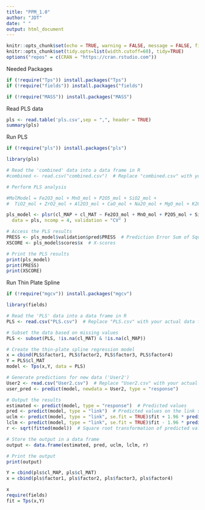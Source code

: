 ```yaml
---
title: "PPM_1.0"
author: "JDT"
date: " "
output: html_document
---
```


```r
knitr::opts_chunk$set(echo = TRUE, warning = FALSE, message = FALSE, fig.height = 3)
knitr::opts_chunk$set(tidy.opts=list(width.cutoff=60), tidy=TRUE)
options("repos" = c(CRAN = "https://cran.rstudio.com"))
```

Needed Packages
```r
if (!require("Tps")) install.packages("Tps")
if (!require("fields")) install.packages("fields")

if (!require("MASS")) install.packages("MASS")
```

Read PLS data 
```r
pls <- read.table('pls.csv',sep = ",", header = TRUE)
summary(pls)
```
Run PLS

```r
if (!require("pls")) install.packages("pls")

library(pls)

# Read the 'combined' data into a data frame in R
#combined <- read.csv("combined.csv")  # Replace "combined.csv" with your actual data file name

# Perform PLS analysis

#MolModel = Fe2O3_mol + MnO_mol + P2O5_mol + SiO2_mol +
#  TiO2_mol + ZrO2_mol + Al2O3_mol + CaO_mol + Na2O_mol + MgO_mol + K2O_mol

pls_model <- plsr(cl_MAP + cl_MAT ~ Fe2O3_mol + MnO_mol + P2O5_mol + SiO2_mol, 
  data = pls, ncomp = 4, validation = "CV" )

# Access the PLS results
PRESS <- pls_model$validation$pred$PRESS  # Prediction Error Sum of Squares
XSCORE <- pls_model$scores$x  # X-scores

# Print the PLS results
print(pls_model)
print(PRESS)
print(XSCORE)

```


Run Thin Plate Spline

```r
if (!require("mgcv")) install.packages("mgcv")

library(fields)

# Read the 'PLS' data into a data frame in R
PLS <- read.csv("PLS.csv")  # Replace "PLS.csv" with your actual data file name

# Subset the data based on missing values
PLS <- subset(PLS, !is.na(cl_MAT) & !is.na(cl_MAP))

# Create the thin-plate spline regression model
x = cbind(PLS$factor1, PLS$factor2, PLS$factor3, PLS$factor4)
Y = PLS$cl_MAT 
model <- Tps(x,Y, data = PLS)

# Generate predictions for new data ('User2')
User2 <- read.csv("User2.csv")  # Replace "User2.csv" with your actual data file name
user_pred <- predict(model, newdata = User2, type = "response")

# Output the results
estimated <- predict(model, type = "response")  # Predicted values
pred <- predict(model, type = "link")  # Predicted values on the link scale
uclm <- predict(model, type = "link", se.fit = TRUE)$fit + 1.96 * predict(model, type = "link", se.fit = TRUE)$se.fit  # Upper confidence limits
lclm <- predict(model, type = "link", se.fit = TRUE)$fit - 1.96 * predict(model, type = "link", se.fit = TRUE)$se.fit  # Lower confidence limits
r <- sqrt(fitted(model))  # Square root transformation of predicted values

# Store the output in a data frame
output <- data.frame(estimated, pred, uclm, lclm, r)

# Print the output
print(output)

```


```r
Y = cbind(pls$cl_MAP, pls$cl_MAT)
x = cbind(pls$factor1, pls$factor2, pls$factor3, pls$factor4)

x
require(fields)
fit = Tps(x,Y)
```

